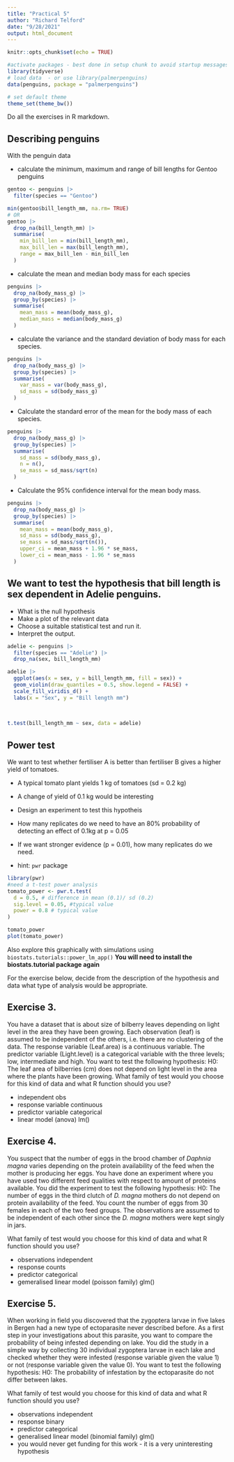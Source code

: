 ```yaml
---
title: "Practical 5"
author: "Richard Telford"
date: "9/28/2021"
output: html_document
---
```


```r
knitr::opts_chunk$set(echo = TRUE)

#activate packages - best done in setup chunk to avoid startup messages being printed
library(tidyverse)
# load data  - or use library(palmerpenguins)
data(penguins, package = "palmerpenguins")

# set default theme
theme_set(theme_bw())
```

Do all the exercises in R markdown.

## Describing penguins

With the penguin data

-  calculate the minimum, maximum and range of bill lengths for Gentoo penguins

```r
gentoo <- penguins |> 
  filter(species == "Gentoo")

min(gentoo$bill_length_mm, na.rm= TRUE)
# OR
gentoo |> 
  drop_na(bill_length_mm) |> 
  summarise(
    min_bill_len = min(bill_length_mm),
    max_bill_len = max(bill_length_mm),
    range = max_bill_len - min_bill_len
  )
```

- calculate the mean and median body mass for each species

```r
penguins |> 
  drop_na(body_mass_g) |>
  group_by(species) |> 
  summarise(
    mean_mass = mean(body_mass_g),
    median_mass = median(body_mass_g)
  )

```

- calculate the variance and the standard deviation of body mass for each species.
```r
penguins |> 
  drop_na(body_mass_g) |>
  group_by(species) |> 
  summarise(
    var_mass = var(body_mass_g),
    sd_mass = sd(body_mass_g)
  )


```


- Calculate the standard error of the mean for the body mass of each species.

```r
penguins |> 
  drop_na(body_mass_g) |>
  group_by(species) |> 
  summarise(
    sd_mass = sd(body_mass_g),
    n = n(),
    se_mass = sd_mass/sqrt(n)
  )


```

- Calculate the 95% confidence interval for the mean body mass.

```r
penguins |> 
  drop_na(body_mass_g) |>
  group_by(species) |> 
  summarise(
    mean_mass = mean(body_mass_g),
    sd_mass = sd(body_mass_g),
    se_mass = sd_mass/sqrt(n()),
    upper_ci = mean_mass + 1.96 * se_mass,
    lower_ci = mean_mass - 1.96 * se_mass
  )


```

## We want to test the hypothesis that bill length is sex dependent in Adelie penguins.

- What is the null hypothesis
- Make a plot of the relevant data
- Choose a suitable statistical test and run it. 
- Interpret the output.

```r
adelie <- penguins |> 
  filter(species == "Adelie") |> 
  drop_na(sex, bill_length_mm)
```

```r

adelie |> 
  ggplot(aes(x = sex, y = bill_length_mm, fill = sex)) +
  geom_violin(draw_quantiles = 0.5, show.legend = FALSE) +
  scale_fill_viridis_d() +
  labs(x = "Sex", y = "Bill length mm")
  
  
```

```r
t.test(bill_length_mm ~ sex, data = adelie)
```



## Power test

We want to test whether fertiliser A is better than fertiliser B gives a higher yield of tomatoes.

- A typical tomato plant yields 1 kg of tomatoes (sd = 0.2 kg)
- A change of yield of 0.1 kg would be interesting

- Design an experiment to test this hypotheis
- How many replicates do we need to have an 80% probability of detecting an effect of 0.1kg at p = 0.05 
- If we want stronger evidence (p = 0.01), how many replicates do we need.

- hint: `pwr` package

```r
library(pwr)
#need a t-test power analysis
tomato_power <- pwr.t.test(
  d = 0.5, # difference in mean (0.1)/ sd (0.2)
  sig.level = 0.05, #typical value
  power = 0.8 # typical value
)

tomato_power
plot(tomato_power)
```


Also explore this graphically with simulations using `biostats.tutorials::power_lm_app()` **You will need to install the biostats.tutorial package again** 

For the exercise below, decide from the description of the hypothesis and data what type of analysis would be appropriate. 

## Exercise 3.

You have a dataset that is about size of bilberry leaves depending on light level in the area they have 
been growing. Each observation (leaf) is assumed to be independent of the others, i.e. there are no 
clustering of the data. The response variable (Leaf.area) is a continuous variable. The predictor variable
(Light.level) is a categorical variable with the three levels; low, intermediate and high.
You want to test the following hypothesis: H0: The leaf area of bilberries (cm) does not depend on light 
level in the area where the plants have been growing.
What family of test would you choose for this kind of data and what R function should you use? 

- independent obs
- response variable continuous
- predictor variable categorical
- linear model (anova) lm()

## Exercise 4.

You suspect that the number of eggs in the brood chamber of _Daphnia magna_ varies
depending on the protein availability of the feed when the mother is producing her eggs. You
have done an experiment where you have used two different feed qualities with respect to
amount of proteins available. You did the experiment to test the following hypothesis:
H0: The number of eggs in the third clutch of _D. magna_ mothers do not depend on protein availability 
of the feed.
You count the number of eggs from 30 females in each of the two feed groups. The observations are 
assumed to be independent of each other since the _D. magna_ mothers were kept singly in jars.

What family of test would you choose for this kind of data and what R function should you use?

- observations independent
- response counts
- predictor categorical
- gemeralised linear model (poisson family) glm()

## Exercise 5.

When working in field you discovered that the zygoptera larvae in five lakes in Bergen had a new type 
of ectoparasite never described before. As a first step in your investigations about this parasite, you 
want to compare the probability of being infested depending on lake. You did the study in a simple way
by collecting 30 individual zygoptera larvae in each lake and checked whether they were infested 
(response variable given the value 1) or not (response variable given the value 0).
You want to test the following hypothesis: H0: The probability of infestation by the ectoparasite do not 
differ between lakes.

What family of test would you choose for this kind of data and what R function should you use?

- observations independent
- response binary
- predictor categorical
- generalised linear model (binomial family) glm()
- you would never get funding for this work - it is a very uninteresting hypothesis
